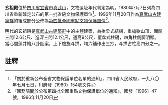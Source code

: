 {{msg:四川省文物保護單位
|名稱 = 玄祖殿
|編號 = 93
|圖片 = Yibin_Zhenwushan_Gujianzhuqun2014.04.27_15-50-59.jpg
|級別 = S1
|分類 = 
|時代 = [[明代|明代]]
|地点 = [[四川省|四川省]][[宜賓市|宜賓市]][[真武山|真武山]]
|坐標 =
|登錄 = 1980年7月7日
}}
{{msg:四川省文物保護單位
|名稱 = 真武山古建築群
|編號 = 157
|圖片 = 
|級別 = 104
|分類 = 
|時代 = 明、清
|地点 = [[四川省|四川省]][[宜賓市|宜賓市]]
|坐標 =
|登錄 = 1996年11月20日
}}
'''玄祖殿'''位於[[四川省|四川省]][[宜賓市|宜賓市]][[真武山|真武山]]，文物遺址年代判定為明。1980年7月7日列為四川省重新確定公布的第一批省級文物保護單位<ref>「關於重新公布全省文物保護單位名單的通知」，四川省人民政府，一九八〇年七月七日，川府發（1980）154號文件</ref>。1996年11月20日作為[[真武山古建築群|真武山古建築群]]的組成部分公佈為[[第四批全國重點文物保護單位|第四批全國重點文物保護單位]]<ref>『國務院關於公布第四批全國重點文物保護單位的通知』，國發〔1996〕47號，1996年11月20日</ref>。

明代的玄祖殿是[[真武山古建築群|真武山古建築群]]中的主體建築，為抬梁式結構，重檐歇山頂，面闊三間12.6公尺、進深三間12.1公尺，通高9公尺，覆盆式柱礎，四角柱側脚明顯。當心間藻井繪八卦圖案，上下檐施斗拱，均六鋪作出三抄，斗拱占柱高四分之一。
==註釋==
{{reflist}}
{{文物保護單位小作品}}